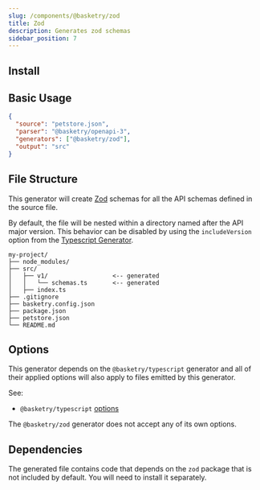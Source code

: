 ```yaml
---
slug: /components/@basketry/zod
title: Zod
description: Generates zod schemas
sidebar_position: 7
---
```



<Contribute repo="zod" />

## Install

<Install package="@basketry/zod" />

## Basic Usage

```json title="basketry.config.json"
{
  "source": "petstore.json",
  "parser": "@basketry/openapi-3",
  "generators": ["@basketry/zod"],
  "output": "src"
}
```

## File Structure

This generator will create [Zod](https://zod.dev/) schemas for all the API schemas defined in the source file.

By default, the file will be nested within a directory named after the API major version. This behavior can be disabled by using the `includeVersion` option from the [Typescript Generator](/docs/components/@basketry/typescript#includeversion).

```
my-project/
├── node_modules/
├── src/
│   ├── v1/                  <-- generated
│   │   └── schemas.ts       <-- generated
│   ├── index.ts
├── .gitignore
├── basketry.config.json
├── package.json
├── petstore.json
└── README.md
```

## Options

This generator depends on the `@basketry/typescript` generator and all of their applied options will also apply to files emitted by this generator.

See:

- `@basketry/typescript` [options](/docs/components/@basketry/typescript#options)

The `@basketry/zod` generator does not accept any of its own options.

## Dependencies

The generated file contains code that depends on the `zod` package that is not included by default. You will need to install it separately.

<Install package="zod" />
